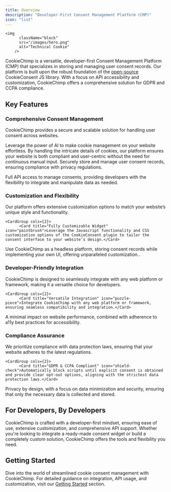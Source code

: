 ```yaml
---
title: Overview
description: "Developer-First Consent Management Platform (CMP)"
icon: "list"
---
```


    <img
          className="block"
          src="/images/hero.png"
          alt="Technical Cookie"
        />

CookieChimp is a versatile, developer-first Consent Management Platform (CMP) that specializes in storing and managing user consent records. Our platform is built upon the robust foundation of the [open-source](https://github.com/orestbida/cookieconsent) CookieConsent JS library. With a focus on API accessibility and customization, CookieChimp offers a comprehensive solution for GDPR and CCPA compliance.

## Key Features

### Comprehensive Consent Management

CookieChimp provides a secure and scalable solution for handling user consent across websites.

<Card title="CookieChimp AI Copilot" icon="wand-magic-sparkles" href="ai">Leverage the power of AI to make cookie management on your website effortless. By handling the intricate details of cookies, our platform ensures your website is both compliant and user-centric without the need for continuous manual input.</Card>
<CardGroup cols={2}>
<Card title="User Consent Records" icon="square-check">Securely store and manage user consent records, ensuring compliance with privacy regulations.</Card>

  <Card title="API-First Approach" icon="webhook">Full API access to manage consents, providing developers with the flexibility to integrate and manipulate data as needed.</Card>
      </CardGroup>

### Customization and Flexibility

Our platform offers extensive customization options to match your website’s unique style and functionality.

    <CardGroup cols={2}>
          <Card title="Fully Customizable Widget" icon="paintbrush">Leverage the Javascript functionality and CSS customization options of the CookieConsent plugin to tailor the consent interface to your website’s design.</Card>

  <Card title="Headless CMP" icon="code">Use CookieChimp as a headless platform, storing consent records while implementing your own UI, offering unparalleled customization..</Card>
      </CardGroup>

### Developer-Friendly Integration

CookieChimp is designed to seamlessly integrate with any web platform or framework, making it a versatile choice for developers.

    <CardGroup cols={2}>
          <Card title="Versatile Integration" icon="puzzle-piece">Integrate CookieChimp with any web platform or framework, ensuring seamless compatibility and integration.</Card>

  <Card title="Lightweight and Accessible" icon="feather">A minimal impact on website performance, combined with adherence to a11y best practices for accessibility.</Card>
      </CardGroup>

### Compliance Assurance

We prioritize compliance with data protection laws, ensuring that your website adheres to the latest regulations.

    <CardGroup cols={2}>
          <Card title="GDPR & CCPA Compliant" icon="shield-check">Automatically block scripts until explicit consent is obtained and provide clear opt-out options, aligning with the strictest data protection laws.</Card>

  <Card title="Privacy by Design" icon="lock">Privacy by design, with a focus on data minimization and security, ensuring that only the necessary data is collected and stored.</Card>
      </CardGroup>

## For Developers, By Developers

CookieChimp is crafted with a developer-first mindset, ensuring ease of use, extensive customization, and comprehensive API support. Whether you're looking to integrate a ready-made consent widget or build a completely custom solution, CookieChimp offers the tools and flexibility you need.

## Getting Started

Dive into the world of streamlined cookie consent management with CookieChimp. For detailed guidance on integration, API usage, and customization, visit our [Getting Started](#) section.
